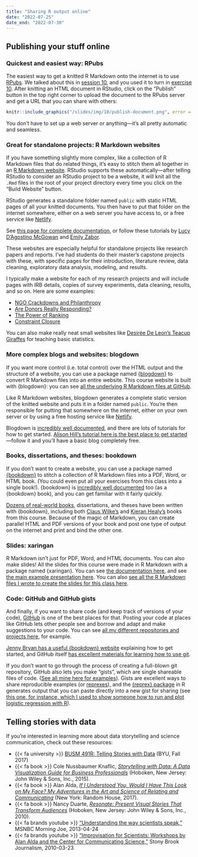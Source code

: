 ```yaml
---
title: "Sharing R output online"
date: "2022-07-25"
date_end: "2022-07-30"
---
```


## Publishing your stuff online

### Quickest and easiest way: RPubs

The easiest way to get a knitted R Markdown onto the internet is to use [RPubs](https://rpubs.com/). We talked about this in [session 10](/slides/10-slides.html#sharing-content), and you used it to turn in [exercise 10](/assignment/10-exercise/). After knitting an HTML document in RStudio, click on the "Publish" button in the top right corner to upload the document to the RPubs server and get a URL that you can share with others:

```r
knitr::include_graphics("/slides/img/10/publish-document.png", error = FALSE)
```

You don't have to set up a web server or anything—it's all pretty automatic and seamless.


### Great for standalone projects: R Markdown websites

If you have something slightly more complex, like a collection of R Markdown files that do related things, it's easy to stitch them all together in an [R Markdown website](https://rmarkdown.rstudio.com/lesson-13.html). RStudio supports these automatically—after telling RStudio to consider an RStudio project to be a website, it will knit all the `.Rmd` files in the root of your project directory every time you click on the "Build Website" button. 

RStudio generates a standalone folder named `public` with static HTML pages of all your knitted documents. You then have to put that folder on the internet somewhere, either on a web server you have access to, or a free service like [Netlify](https://www.netlify.com/).

See [this page for complete documentation](https://bookdown.org/yihui/rmarkdown/rmarkdown-site.html), or follow these tutorials by [Lucy D'Agostino McGowan](https://livefreeordichotomize.com/2017/08/08/how-to-make-an-rmarkdown-website/) and [Emily Zabor](https://www.emilyzabor.com/tutorials/rmarkdown_websites_tutorial.html).

These websites are especially helpful for standalone projects like research papers and reports. I've had students do their master's capstone projects with these, with specific pages for their introduction, literature review, data cleaning, exploratory data analysis, modeling, and results.

I typically make a website for each of my research projects and will include pages with IRB details, copies of survey experiments, data cleaning, results, and so on. Here are some examples:

- [NGO Crackdowns and Philanthropy](https://stats.andrewheiss.com/ngo-crackdowns-philanthropy/)
- [Are Donors Really Responding?](https://stats.andrewheiss.com/donors-ngo-restrictions/)
- [The Power of Ranking](https://stats.andrewheiss.com/edb-social-pressure/)
- [Constraint Closure](https://stats.andrewheiss.com/constraint-closure/)

You can also make really neat small websites like [Desirée De Leon's Teacup Giraffes](https://tinystats.github.io/teacups-giraffes-and-statistics/index.html) for teaching basic statistics.


### More complex blogs and websites: blogdown

If you want more control (i.e. total control) over the HTML output and the structure of a website, you can use a package named [{blogdown}](https://bookdown.org/yihui/blogdown/structure-of-the-book.html) to convert R Markdown files into an entire website. This course website is built with {blogdown}: you can see [all the underlying R Markdown files at GitHub](https://github.com/andrewheiss/datavizm20.classes.andrewheiss.com).

Like R Markdown websites, blogdown generates a complete static version of the knitted website and puts it in a folder named `public`. You're then responsible for putting that somewhere on the internet, either on your own server or by using a free hosting service like [Netlify](https://www.netlify.com/).

Blogdown is [incredibly well documented](https://bookdown.org/yihui/blogdown/), and there are lots of tutorials for how to get started. [Alison Hill's tutorial here is the best place to get started](https://alison.rbind.io/post/2017-06-12-up-and-running-with-blogdown/)—follow it and you'll have a basic blog completely free.


### Books, dissertations, and theses: bookdown

If you don't want to create a website, you can use a package named [{bookdown}](https://bookdown.org/) to stitch a collection of R Markdown files into a PDF, Word, or HTML book. (You could even put all your exercises from this class into a single book!). {bookdown} is [incredibly well documented](https://bookdown.org/yihui/bookdown/) too (as a {bookdown} book), and you can get familiar with it fairly quickly. 

[Dozens of real-world books](https://bookdown.org/home/archive/), dissertations, and theses have been written with {bookdown}, including both [Claus Wilke's](https://clauswilke.com/dataviz/) and [Kieran Healy's](https://socviz.co/) books from this course. Because of the magic of Markdown, you can create parallel HTML and PDF versions of your book and post one type of output on the internet and print and bind the other one.


### Slides: xaringan

R Markdown isn't just for PDF, Word, and HTML documents. You can also make slides! All the slides for this course were made in R Markdown with a package named {xaringan}. You can see [the documentation here](https://bookdown.org/yihui/rmarkdown/xaringan.html), and see [the main example presentation here](https://slides.yihui.org/xaringan/). You can also [see all the R Markdown files I wrote to create the slides for this class here](https://github.com/andrewheiss/datavizs22.classes.andrewheiss.com/tree/main/static/slides).


### Code: GitHub and GitHub gists

And finally, if you want to share code (and keep track of versions of your code), [GitHub](https://github.com/) is one of the best places for that. Posting your code at places like GitHub lets other people see and borrow and adapt and make suggestions to your code. You can see [all my different repositories and projects here](https://github.com/andrewheiss/), for example.

[Jenny Bryan has a useful {bookdown} website](https://happygitwithr.com/) explaining how to get started, and GitHub itself [has excellent materials for learning how to use git](https://guides.github.com/activities/hello-world/).

If you don't want to go through the process of creating a full-blown git repository, GitHub also lets you make "gists", which are single shareable files of code. ([See all mine here for examples](https://gist.github.com/andrewheiss)). Gists are excellent ways to share reproducible examples (or [reprexes](https://www.jessemaegan.com/post/so-you-ve-been-asked-to-make-a-reprex/)), and the [{reprex} package](https://reprex.tidyverse.org/) in R generates output that you can paste directly into a new gist for sharing (see [this one, for instance, which I used to show someone how to run and plot logistic regression with R](https://gist.github.com/andrewheiss/5ea439fae38e61419858ce9b5c2027cd)).


## Telling stories with data

If you're interested in learning more about data storytelling and science communication, check out these resources:

- {{< fa university >}} [BUSM 491R: Telling Stories with Data](https://www.jessemaegan.com/post/so-you-ve-been-asked-to-make-a-reprex/) (BYU, Fall 2017)
- {{< fa book >}} Cole Nussbaumer Knaflic, [*Storytelling with Data: A Data Visualization Guide for Business Professionals*](https://www.amazon.com/Storytelling-Data-Visualization-Business-Professionals/dp/1119002257) (Hoboken, New Jersey: John Wiley & Sons, Inc., 2015).
- {{< fa book >}} Alan Alda, [*If I Understood You, Would I Have This Look on My Face? My Adventures in the Art and Science of Relating and Communicating*](https://www.amazon.com/Understood-Would-Have-This-Look/dp/0812989147) (New York: Random House, 2017). 
- {{< fa book >}} Nancy Duarte, [*Resonate: Present Visual Stories That Transform Audiences*](https://www.amazon.com/Resonate-Present-Stories-Transform-Audiences/dp/0470632011) (Hoboken, New Jersey: John Wiley & Sons, Inc., 2010).
- {{< fa brands youtube >}} ["Understanding the way scientists speak,"](http://www.msnbc.com/morning-joe/watch/understanding-the-way-scientists-speak-27745859874) MSNBC Morning Joe, 2013-04-24
- {{< fa brands youtube >}} ["Improvisation for Scientists: Workshops by Alan Alda and the Center for Communicating Science,"](https://www.youtube.com/watch?v=JtdyA7SibG8) Stony Brook Journalism, 2010-03-23
